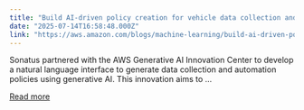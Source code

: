 ```yaml
---
title: "Build AI-driven policy creation for vehicle data collection and automation using Amazon Bedrock"
date: "2025-07-14T16:58:48.000Z"
link: "https://aws.amazon.com/blogs/machine-learning/build-ai-driven-policy-creation-for-vehicle-data-collection-and-automation-using-amazon-bedrock/"
---
```


Sonatus partnered with the AWS Generative AI Innovation Center to develop a natural language interface to generate data collection and automation policies using generative AI. This innovation aims to ...

[Read more](https://aws.amazon.com/blogs/machine-learning/build-ai-driven-policy-creation-for-vehicle-data-collection-and-automation-using-amazon-bedrock/)
